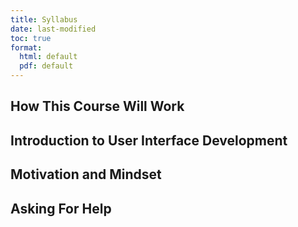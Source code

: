 ```yaml
---
title: Syllabus
date: last-modified
toc: true
format: 
  html: default
  pdf: default
---
```


## How This Course Will Work

## Introduction to User Interface Development

## Motivation and Mindset

## Asking For Help
